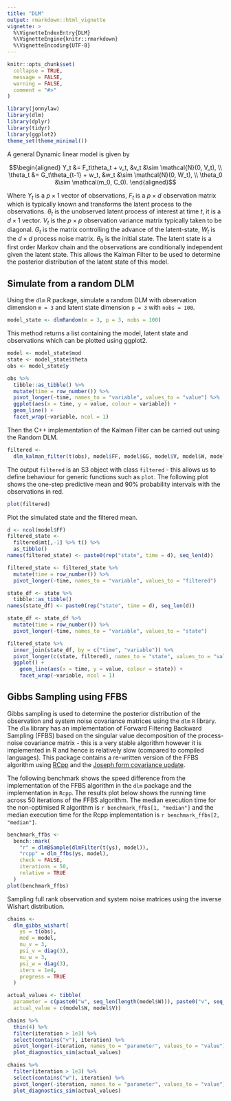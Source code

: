 ```yaml
---
title: "DLM"
output: rmarkdown::html_vignette
vignette: >
  %\VignetteIndexEntry{DLM}
  %\VignetteEngine{knitr::rmarkdown}
  %\VignetteEncoding{UTF-8}
---
```


```r
knitr::opts_chunk$set(
  collapse = TRUE,
  message = FALSE,
  warning = FALSE,
  comment = "#>"
)
```

```r
library(jonnylaw)
library(dlm)
library(dplyr)
library(tidyr)
library(ggplot2)
theme_set(theme_minimal())
```

A general Dynamic linear model is given by

$$\begin{aligned}
Y_t &= F_t\theta_t + v_t, &v_t &\sim \mathcal{N}(0, V_t), \\
\theta_t &= G_t\theta_{t-1} + w_t, &w_t &\sim \mathcal{N}(0, W_t), \\
\theta_0 &\sim \mathcal(m_0, C_0).
\end{aligned}$$

Where $Y_t$ is a $p \times 1$ vector of observations, $F_t$ is a $p \times d$ observation matrix which is typically known and transforms the latent process to the observations. $\theta_t$ is the unobserved latent process of interest at time $t$, it is a $d \times 1$ vector. $V_t$ is the $p \times p$ observation variance matrix typically taken to be diagonal. $G_t$ is the matrix controlling the advance of the latent-state, $W_t$ is the $d \times d$ process noise matrix. $\theta_0$ is the initial state. The latent state is a first order Markov chain and the observations are conditionally independent given the latent state. This allows the Kalman Filter to be used to determine the posterior distribution of the latent state of this model.

## Simulate from a random DLM

Using the `dlm` R package, simulate a random DLM with observation dimension `m = 3` and latent state dimension `p = 3` with `nobs = 100`.

```r
model_state <- dlmRandom(m = 3, p = 3, nobs = 100)
```

This method returns a list containing the model, latent state and observations which can be plotted using ggplot2.

```r
model <- model_state$mod
state <- model_state$theta
obs <- model_state$y
```

```r
obs %>% 
  tibble::as_tibble() %>% 
  mutate(time = row_number()) %>% 
  pivot_longer(-time, names_to = "variable", values_to = "value") %>% 
  ggplot(aes(x = time, y = value, colour = variable)) +
  geom_line() +
  facet_wrap(~variable, ncol = 1)
```

Then the C++ implementation of the Kalman Filter can be carried out using the Random DLM.

```r
filtered <-
  dlm_kalman_filter(t(obs), model$FF, model$GG, model$V, model$W, model$m0, model$C0)
```

The output `filtered` is an S3 object with class `filtered` - this allows us to define behaviour for generic functions such as `plot`. The following plot shows the one-step predictive mean and 90% probability intervals with the observations in red.

```r
plot(filtered)
```

Plot the simulated state and the filtered mean.

```r
d <- ncol(model$FF)
filtered_state <-
  filtered$mt[,-1] %>% t() %>% 
  as_tibble() 
names(filtered_state) <- paste0(rep("state", time = d), seq_len(d))

filtered_state <- filtered_state %>% 
  mutate(time = row_number()) %>% 
  pivot_longer(-time, names_to = "variable", values_to = "filtered")

state_df <- state %>% 
  tibble::as_tibble()
names(state_df) <- paste0(rep("state", time = d), seq_len(d))

state_df <- state_df %>% 
  mutate(time = row_number()) %>% 
  pivot_longer(-time, names_to = "variable", values_to = "state")

filtered_state %>% 
  inner_join(state_df, by = c("time", "variable")) %>% 
  pivot_longer(c(state, filtered), names_to = "state", values_to = "value") %>% 
  ggplot() +
    geom_line(aes(x = time, y = value, colour = state)) +
    facet_wrap(~variable, ncol = 1)
```

## Gibbs Sampling using FFBS

Gibbs sampling is used to determine the posterior distribution of the observation and system noise covariance matrices using the `dlm` `R` library. The `dlm` library has an implementation of Forward Filtering Backward Sampling (FFBS) based on the singular value decomposition of the process-noise covariance matrix - this is a very stable algorithm however it is implemented in R and hence is relatively slow (compared to compiled languages). This package contains a re-written version of the FFBS algorithm using [RCpp](http://rcpp.org) and the [Joseph form covariance update](https://en.wikipedia.org/wiki/Kalman_filter#Derivations).

The following benchmark shows the speed difference from the implementation of the FFBS algorithm in the `dlm` package and the implementation in `Rcpp`. The results plot below shows the running time across 50 iterations of the FFBS algorithm. The median execution time for the non-optimised R algorithm is `r benchmark_ffbs[1, "median"]` and the median execution time for the Rcpp implementation is `r benchmark_ffbs[2, "median"]`.

```r
benchmark_ffbs <-
  bench::mark(
    "r" = dlmBSample(dlmFilter(t(ys), model)),
    "rcpp" = dlm_ffbs(ys, model),
    check = FALSE,
    iterations = 50,
    relative = TRUE
  )
plot(benchmark_ffbs)
```

Sampling full rank observation and system noise matrices using the inverse Wishart distribution.

```r
chains <-
  dlm_gibbs_wishart(
    ys = t(obs),
    mod = model,
    nu_v = 3,
    psi_v = diag(3),
    nu_w = 3,
    psi_w = diag(3),
    iters = 1e4,
    progress = TRUE
  )
```

```r
actual_values <- tibble(
  parameter = c(paste0("w", seq_len(length(model$W))), paste0("v", seq_len(length(model$V)))),
  actual_value = c(model$W, model$V))

chains %>% 
  thin(4) %>% 
  filter(iteration > 1e3) %>% 
  select(contains("v"), iteration) %>% 
  pivot_longer(-iteration, names_to = "parameter", values_to = "value") %>% 
  plot_diagnostics_sim(actual_values)
```

```r
chains %>% 
  filter(iteration > 1e3) %>% 
  select(contains("w"), iteration) %>% 
  pivot_longer(-iteration, names_to = "parameter", values_to = "value") %>% 
  plot_diagnostics_sim(actual_values)
```
